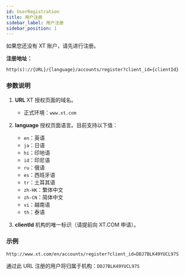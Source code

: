 ```yaml
---
id: UserRegistration
title: 用户注册
sidebar_label: 用户注册
sidebar_position: 1
---
```


如果您还没有 XT 账户，请先进行注册。

**注册地址：**

```
http(s)://{URL}/{language}/accounts/register?client_id={clientId}
```

### 参数说明

1. **URL** XT 授权页面的域名。

   - 正式环境：`www.xt.com`

2. **language** 授权页面语言。目前支持以下值：

   - `en`：英语
   - `ja`：日语
   - `hi`：印地语
   - `id`：印尼语
   - `ru`：俄语
   - `es`：西班牙语
   - `tr`：土耳其语
   - `zh-HK`：繁体中文
   - `zh-CN`：简体中文
   - `vi`：越南语
   - `th`：泰语

3. **clientId** 机构的唯一标识（请提前向 XT.COM 申请）。

### 示例

```text
http://www.xt.com/en/accounts/register?client_id=DDJ7BLK49YUCL97S
```

通过此 URL 注册的用户将归属于机构：`DDJ7BLK49YUCL97S`